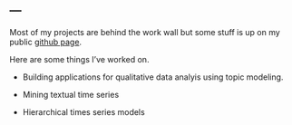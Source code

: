 ---
---

<link rel="stylesheet" href="styles.css" type="text/css">


Most of my projects are behind the work wall but some stuff is up on my public [github page](https://github.com/lmkirvan/lmkirvan.github.io). 

Here are some things I've worked on. 

- Building applications for qualitative data analyis using topic modeling. 

- Mining textual time series

- Hierarchical times series models  
